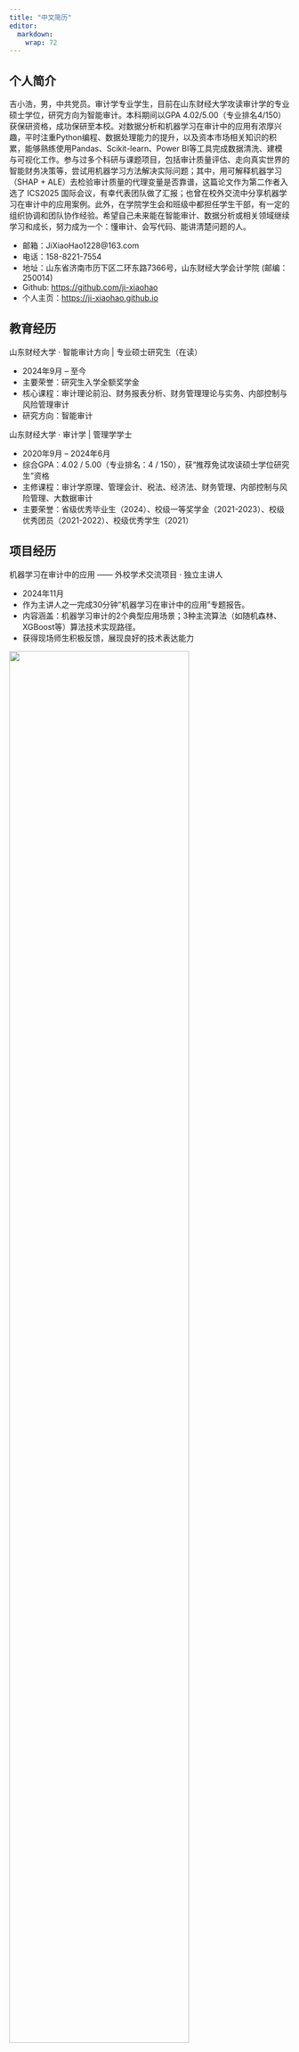 ```yaml
---
title: "中文简历"
editor: 
  markdown: 
    wrap: 72
---
```


## 个人简介

吉小浩，男，中共党员。审计学专业学生，目前在山东财经大学攻读审计学的专业硕士学位，研究方向为智能审计。本科期间以GPA 4.02/5.00（专业排名4/150）获保研资格，成功保研至本校。对数据分析和机器学习在审计中的应用有浓厚兴趣，平时注重Python编程、数据处理能力的提升，以及资本市场相关知识的积累，能够熟练使用Pandas、Scikit-learn、Power BI等工具完成数据清洗、建模与可视化工作。参与过多个科研与课题项目，包括审计质量评估、走向真实世界的智能财务决策等，尝试用机器学习方法解决实际问题；其中，用可解释机器学习（SHAP + ALE）去检验审计质量的代理变量是否靠谱，这篇论文作为第二作者入选了 ICS2025 国际会议，有幸代表团队做了汇报；也曾在校外交流中分享机器学习在审计中的应用案例。此外，在学院学生会和班级中都担任学生干部，有一定的组织协调和团队协作经验。希望自己未来能在智能审计、数据分析或相关领域继续学习和成长，努力成为一个：懂审计、会写代码、能讲清楚问题的人。

- 邮箱：JiXiaoHao1228@163.com
- 电话：158-8221-7554
- 地址：山东省济南市历下区二环东路7366号，山东财经大学会计学院 (邮编：250014)
- Github: <https://github.com/ji-xiaohao>
- 个人主页：<https://ji-xiaohao.github.io>

## 教育经历

山东财经大学 · 智能审计方向 | 专业硕士研究生（在读）  

- 2024年9月 – 至今
- 主要荣誉：研究生入学全额奖学金
- 核心课程：审计理论前沿、财务报表分析、财务管理理论与实务、内部控制与风险管理审计
- 研究方向：智能审计

山东财经大学 · 审计学 | 管理学学士

- 2020年9月 – 2024年6月
- 综合GPA：4.02 / 5.00（专业排名：4 / 150），获“推荐免试攻读硕士学位研究生”资格
- 主修课程：审计学原理、管理会计、税法、经济法、财务管理、内部控制与风险管理、大数据审计
- 主要荣誉：省级优秀毕业生（2024）、校级一等奖学金（2021-2023）、校级优秀团员（2021-2022）、校级优秀学生（2021）

## 项目经历

机器学习在审计中的应用 —— 外校学术交流项目 · 独立主讲人

- 2024年11月
- 作为主讲人之一完成30分钟"机器学习在审计中的应用"专题报告。
- 内容涵盖：机器学习审计的2个典型应用场景；3种主流算法（如随机森林、XGBoost等）算法技术实现路径。
- 获得现场师生积极反馈，展现良好的技术表达能力

![](images\外校交流.jpg){width=80% fig-align="center"}

走向真实世界的智能财务决策 —— 校级科研课题（第三完成人）

- 2024年11月 – 2025年5月
- 教学支持：面向本科生设计并实施 Python 数据分析能力检测题（期中+期末），覆盖50+学生，助力数据素养培养
- 数据分析示范：完成《股权特征与企业市场价值》实证分析报告，系统梳理并揭示了不同类型企业在股权特征演变中的典型差异。例如，在“两权分离度”（所有权与控制权分离程度）方面，国有企业整体呈现上升趋势，而非国有企业则普遍趋于下降，反映出两类企业在治理目标与控制权安排上的不同取向；此外，构建基于 GBDT回归 与 Lasso回归 的企业价值预测模型，实现高维特征筛选与非线性关系捕捉。

## 科研与竞赛实践
审计质量代理变量有效性检验 —— 基于可解释机器学习的研究

- 论文第二作者 | 2025年3月 – 2025年7月
- 成果入选 ICS2025 智能化与企业可持续发展国际学术会议，并作为团队代表进行大会口头汇报，获专家积极评价。
- 创新性提出 SHAP + ALE 联合可解释框架，系统检验传统审计质量代理变量的有效性，显著提升模型解释力与审计判断支持能力。
  
![](images\审计质量汇报.jpg){width=80% fig-align="center"}

山东省大数据技术与应用职业技能大赛（二等奖）

- 项目负责人 | 2023年12月
- 团队搭建：作为项目负责人，牵头组建5人跨专业团队，结合成员背景合理分工，明确开发、分析与汇报职责，建立高效协作机制。
- 项目管理：制定阶段性计划，通过阶段性跟进确保各环节高效协同。
- 技术实现：基于 Python 开展数据分析工作，使用 Pandas 完成数据清洗与预处理，结合 Scikit-learn 构建特征工程，提供高质量数据支持。

![](images\大数据比赛.jpg){width=80% fig-align="center"}

## 学生工作

会计学院研究生会 · 副部长

- 2024年10月 – 至今
- 统筹组织院级大型活动，包括研究生会换届大会、新生迎新等，保障会务流程顺畅、执行高效。
- 参与修订《会计学院研究生请销假制度》等多项管理文件，推动学院治理规范化、流程化。
- 协调日常行政事务，提升部门间协作效率，展现较强的组织协调与制度设计能力。

班级副班长

- 2024年10月 – 至今
- 负责教学通知传达、考勤管理、资料收集等事务，建立标准化工作流程，提升班级运行效率与信息透明度。

## 专业技能

在参与科研和项目实践的过程中，我逐渐建立起一套服务于实证分析与财务建模的技术能力。其中，我特别关注数据分析技术如何真正落地到审计与财务场景中。以下是我在主要技术方向上的积累：

- 编程与数据分析：熟练掌握 Python 及其生态工具（Pandas、Numpy、Scikit-learn），能独立完成数据清洗、建模与评估；了解 TensorFlow 与 PyTorch，参与过回归、分类等机器学习项目的实现。
- 数据处理与建模：掌握 SQL 数据查询与处理，具备处理大规模数据的能力，熟悉从数据提取、清洗、特征工程到模型构建的完整流程。
- 数据可视化：熟练使用 Power BI 与 Power Query 进行数据建模与动态可视化展示，让分析结果更直观、更有说服力。
- 通过大学英语六级（CET-6），具备良好的英文文献阅读能力。


## 自我评价
在本科和研究生阶段，我系统学习了审计专业知识，并通过多个科研项目和实践活动不断打磨自己的数据分析能力。熟练使用 Python（Pandas、Scikit-learn）、SQL 和 Power BI，能够独立完成从数据清洗到建模分析再到可视化呈现的完整流程。参与过多个科研项目，尝试用机器学习方法解决审计与财务中的实际问题，如评估审计质量、预测企业价值等。在这个过程中，我学会了如何将技术工具与业务场景相结合，也更加坚定了我在“智能审计”方向继续探索的兴趣。
